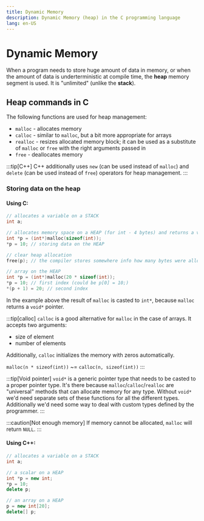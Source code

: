 ```yaml
---
title: Dynamic Memory
description: Dynamic Memory (heap) in the C programming language
lang: en-US
---
```



# Dynamic Memory

When a program needs to store huge amount of data in memory, or when the amount
of data is underterministic at compile time, the **heap** memory segment is
used. It is "unlimited" (unlike the **stack**).

## Heap commands in C

The following functions are used for heap management:

- `malloc` - allocates memory
- `calloc` - similar to `malloc`, but a bit more appropriate for arrays
- `realloc` - resizes allocated memory block; it can be used as a substitute of
  `malloc` or `free` with the right arguments passed in
- `free` - deallocates memory

:::tip[C++]
C++ additionally uses `new` (can be used instead  of `malloc`) and `delete` (can
be used instead of `free`) operators for heap management.
:::

### Storing data on the heap

#### Using C:

```c
// allocates a variable on a STACK
int a;

// allocates memory space on a HEAP (for int - 4 bytes) and returns a void pointer to it
int *p = (int*)malloc(sizeof(int));
*p = 10; // storing data on the HEAP

// clear heap allocation
free(p); // the compiler stores somewhere info how many bytes were allocated

// array on the HEAP
int *p = (int*)malloc(20 * sizeof(int));
*p = 10; // first index (could be p[0] = 10;)
*(p + 1) = 20; // second index
```

In the example above the result of `malloc` is casted to `int*`, because
`malloc` returns a `void*` pointer.

:::tip[calloc]
`calloc` is a good alternative for `malloc` in the case of arrays.
It accepts two arguments:

- size of element
- number of elements

Additionally, `calloc` initializes the memory with zeros automatically.

`malloc(n * sizeof(int))` ~= `calloc(n, sizeof(int))`
:::

:::tip[Void pointer]
`void*` is a generic pointer type that needs to be casted to a proper pointer
type. It's there because `malloc`/`calloc`/`realloc` are "universal" methods
that can allocate memory for any type. Without `void*` we'd need separate sets
of these functions for all the different types. Additionally we'd need some way
to deal with custom types defined by the programmer.
:::

:::caution[Not enough memory]
If memory cannot be allocated, `malloc` will return `NULL`.
:::

#### Using C++:

```cpp
// allocates a variable on a STACK
int a;

// a scalar on a HEAP
int *p = new int;
*p = 10;
delete p;

// an array on a HEAP
p = new int[20];
delete[] p;
```